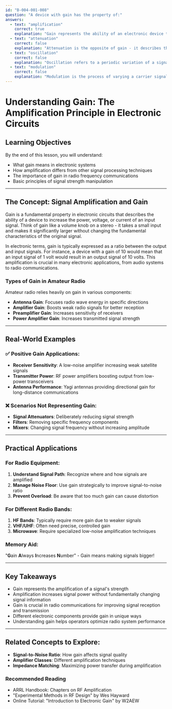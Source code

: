 ```yaml
---
id: "B-004-001-008"
question: "A device with gain has the property of:"
answers:
  - text: "amplification"
    correct: true
    explanation: "Gain represents the ability of an electronic device to increase the power or amplitude of a signal. In amplification, the output signal is larger in magnitude than the input signal, effectively boosting the signal's strength. This is a fundamental principle in electronic circuits, particularly in radio frequency (RF) systems where weak signals need to be strengthened for effective communication or processing."
  - text: "attenuation"
    correct: false
    explanation: "Attenuation is the opposite of gain - it describes the reduction of signal strength or amplitude as it passes through a system. While attenuation is an important concept in electronics, a device with gain specifically increases signal strength, not reduces it. Attenuators are used to deliberately reduce signal power, which is different from the amplification property of a gain device."
  - text: "oscillation"
    correct: false
    explanation: "Oscillation refers to a periodic variation of a signal between two states, typically involving repetitive generation of an electrical signal. While oscillation can occur in some electronic devices, it is not the defining property of a device with gain. Gain specifically describes signal amplification, not the cyclic generation of signals."
  - text: "modulation"
    correct: false
    explanation: "Modulation is the process of varying a carrier signal's characteristics (amplitude, frequency, or phase) to encode information. While modulation is crucial in radio communications, it is a separate concept from gain. A device with gain focuses on increasing signal strength, not on encoding or transforming signal information."
---
```


# Understanding Gain: The Amplification Principle in Electronic Circuits

## Learning Objectives
By the end of this lesson, you will understand:
- What gain means in electronic systems
- How amplification differs from other signal processing techniques
- The importance of gain in radio frequency communications
- Basic principles of signal strength manipulation

---

## The Concept: Signal Amplification and Gain

Gain is a fundamental property in electronic circuits that describes the ability of a device to increase the power, voltage, or current of an input signal. Think of gain like a volume knob on a stereo - it takes a small input and makes it significantly larger without changing the fundamental characteristics of the original signal.

In electronic terms, gain is typically expressed as a ratio between the output and input signals. For instance, a device with a gain of 10 would mean that an input signal of 1 volt would result in an output signal of 10 volts. This amplification is crucial in many electronic applications, from audio systems to radio communications.

### Types of Gain in Amateur Radio

Amateur radio relies heavily on gain in various components:
- **Antenna Gain**: Focuses radio wave energy in specific directions
- **Amplifier Gain**: Boosts weak radio signals for better reception
- **Preamplifier Gain**: Increases sensitivity of receivers
- **Power Amplifier Gain**: Increases transmitted signal strength

---

## Real-World Examples

### ✅ Positive Gain Applications:
- **Receiver Sensitivity**: A low-noise amplifier increasing weak satellite signals
- **Transmitter Power**: RF power amplifiers boosting output from low-power transceivers
- **Antenna Performance**: Yagi antennas providing directional gain for long-distance communications

### ❌ Scenarios Not Representing Gain:
- **Signal Attenuators**: Deliberately reducing signal strength
- **Filters**: Removing specific frequency components
- **Mixers**: Changing signal frequency without increasing amplitude

---

## Practical Applications

### For Radio Equipment:
1. **Understand Signal Path**: Recognize where and how signals are amplified
2. **Manage Noise Floor**: Use gain strategically to improve signal-to-noise ratio
3. **Prevent Overload**: Be aware that too much gain can cause distortion

### For Different Radio Bands:
1. **HF Bands**: Typically require more gain due to weaker signals
2. **VHF/UHF**: Often need precise, controlled gain
3. **Microwave**: Require specialized low-noise amplification techniques

### Memory Aid:
"**G**ain **A**lways **I**ncreases **N**umber" - Gain means making signals bigger!

---

## Key Takeaways

- Gain represents the amplification of a signal's strength
- Amplification increases signal power without fundamentally changing signal information
- Gain is crucial in radio communications for improving signal reception and transmission
- Different electronic components provide gain in unique ways
- Understanding gain helps operators optimize radio system performance

---

## Related Concepts to Explore:
- **Signal-to-Noise Ratio**: How gain affects signal quality
- **Amplifier Classes**: Different amplification techniques
- **Impedance Matching**: Maximizing power transfer during amplification

### Recommended Reading
- ARRL Handbook: Chapters on RF Amplification
- "Experimental Methods in RF Design" by Wes Hayward
- Online Tutorial: "Introduction to Electronic Gain" by W2AEW